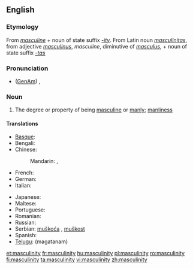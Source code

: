 ==English==

===Etymology===
From ''[[masculine]]'' + noun of state suffix ''[[-ity]]''.  From Latin noun ''[[masculinitas]]'', from adjective ''[[masculinus]]'', ''masculine'', diminutive of ''[[masculus]]'', + noun of state suffix ''[[-tas]]''

===Pronunciation===
* ([[GenAm]]) {{IPA|/ˌmæskjəˈlɪnɪti/}}, {{SAMPA|/%m{skj@"lInIti/}}

===Noun===
{{en-noun|-|masculinities}}

# The degree or property of being [[masculine]] or [[manly]]; [[manliness]]

====Translations====
{{trans-top|degree or property of being masculine}}
* [[Basque]]: {{t-|eu|maskulinotasun|xs=Basque}}
* Bengali: {{t|bn|পুরুষত্ব|sc=Beng}}
* Chinese:
*: Mandarin: {{t|zh|男子特徵|sc=Hani}}, {{t|zh|男子特征|tr=nánzǐ tèzhēng|sc=Hani}}
* French: {{t+|fr|masculinité|f}}
* German: {{t|de|Männlichkeit|f}}
* Italian: {{t-|it|mascolinità|f}}
{{trans-mid}}
* Japanese: {{t|ja|男らしさ|tr=otoko-rashisa|sc=Jpan}}
* Maltese: {{t|mt|maskulinità|f|xs=Maltese}}
* Portuguese: {{t+|pt|masculinidade|f}}
* Romanian: {{t+|ro|masculinitate|f}}
* Russian: {{t|ru|мужественность|f|tr=múžestvennost'|sc=Cyrl}}
* Serbian: [[muškoća]] {{f}}, [[muškost]] {{f}}
* Spanish: {{t-|es|masculinidad|f}}
* [[Telugu]]: {{t|te|మగతనం}} (magatanam)
{{trans-bottom}}

[[et:masculinity]]
[[fr:masculinity]]
[[hu:masculinity]]
[[pl:masculinity]]
[[ro:masculinity]]
[[fi:masculinity]]
[[ta:masculinity]]
[[vi:masculinity]]
[[zh:masculinity]]
